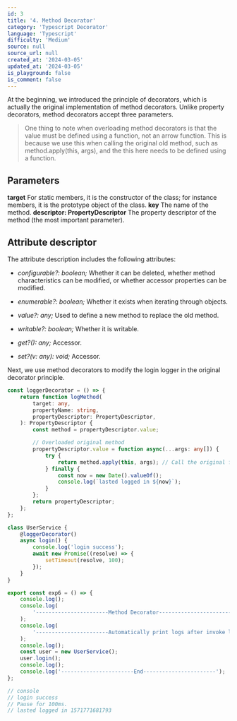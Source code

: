 ```yaml
---
id: 3
title: '4. Method Decorator'
category: 'Typescript Decorator'
language: 'Typescript'
difficulty: 'Medium'
source: null
source_url: null
created_at: '2024-03-05'
updated_at: '2024-03-05'
is_playground: false
is_comment: false
---
```


At the beginning, we introduced the principle of decorators, which is actually the original implementation of method decorators. Unlike property decorators, method decorators accept three parameters.

> One thing to note when overloading method decorators is that the value must be defined using a function, not an arrow function. This is because we use this when calling the original old method, such as method.apply(this, args), and the this here needs to be defined using a function.

## Parameters

**target** For static members, it is the constructor of the class; for instance members, it is the prototype object of the class. **key** The name of the method. **descriptor: PropertyDescriptor** The property descriptor of the method (the most important parameter).

## Attribute descriptor

The attribute description includes the following attributes:

- *configurable?: boolean;* Whether it can be deleted, whether method characteristics can be modified, or whether accessor properties can be modified.

- *enumerable?: boolean;* Whether it exists when iterating through objects.

- *value?: any;* Used to define a new method to replace the old method.

- *writable?: boolean;* Whether it is writable.

- *get?(): any;* Accessor.

- *set?(v: any): void;* Accessor.

Next, we use method decorators to modify the login logger in the original decorator principle.

```typescript
const loggerDecorator = () => {
    return function logMethod(
        target: any,
        propertyName: string,
        propertyDescriptor: PropertyDescriptor,
    ): PropertyDescriptor {
        const method = propertyDescriptor.value;

        // Overloaded original method
        propertyDescriptor.value = function async(...args: any[]) {
            try {
                return method.apply(this, args); // Call the original function.
            } finally {
                const now = new Date().valueOf();
                console.log(`lasted logged in ${now}`);
            }
        };
        return propertyDescriptor;
    };
};

class UserService {
    @loggerDecorator()
    async login() {
        console.log('login success');
        await new Promise((resolve) => {
            setTimeout(resolve, 100);
        });
    }
}

export const exp6 = () => {
    console.log();
    console.log(
        '-----------------------Method Decorator-----------------------',
    );
    console.log(
        '-----------------------Automatically print logs after invoke login.----------------------',
    );
    console.log();
    const user = new UserService();
    user.login();
    console.log();
    console.log('-----------------------End-----------------------');
};

// console
// login success
// Pause for 100ms.
// lasted logged in 1571771681793
```
